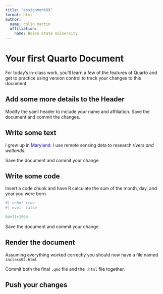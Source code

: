 ```yaml
---
title: "assignmentXX"
format: html
author: 
  name: colin martin
  affiliation:
    name: Boise State University
---
```



# Your first Quarto Document

For today's in-class work, you'll learn a few of the features of Quarto and get to practice using version control to track your changes to this document.

## Add some more details to the Header

Modify the yaml header to include your name and affiliation. Save the document and commit the changes.

## Write some text

I grew up in [Maryland]{style="color: blue;"}. I use remote sensing data to research *rivers and wetlands*.



Save the document and commit your change

## Write some code

Insert a code chunk and have R calculate the sum of the month, day, and year you were born.


```r
#| echo: true
#| eval: false

04+21+1994

```

Save the document and commit your change.

## Render the document

Assuming everything worked correctly you should now have a file named `inclass02.html`

Commit both the final `.qmd` file and the `.html` file together.

## Push your changes
